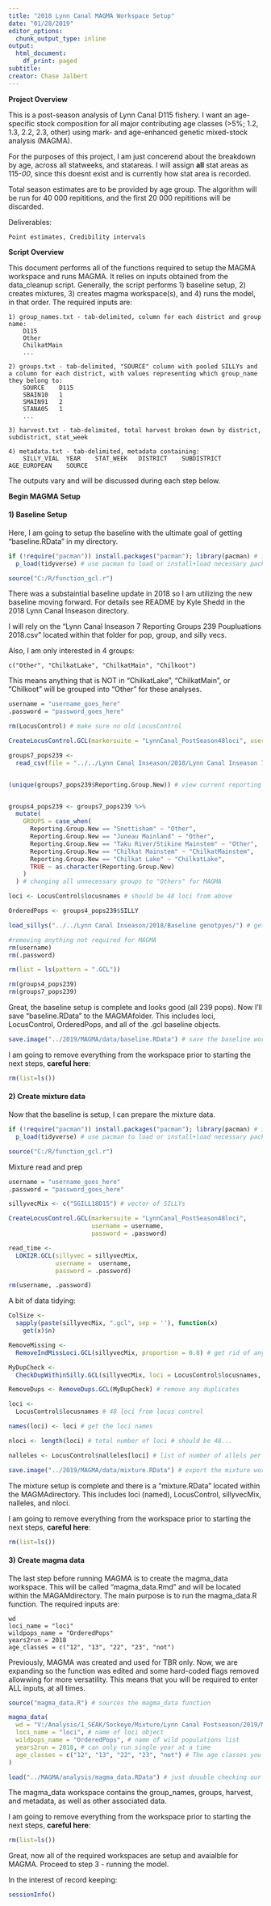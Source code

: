 ```yaml
---
title: "2018 Lynn Canal MAGMA Workspace Setup"
date: "01/28/2019"
editor_options:
  chunk_output_type: inline
output:
  html_document:
    df_print: paged
subtitle: 
creator: Chase Jalbert
---
```


<b> Project Overview </b> 

This is a post-season analysis of Lynn Canal D115 fishery. I want an age-specific stock composition for all major contributing age classes (>5%; 1.2, 1.3, 2.2, 2.3, other) using mark- and age-enhanced genetic mixed-stock analysis (MAGMA).    

For the purposes of this project, I am just concerend about the breakdown by age, across all statweeks, and statareas. I will assign <b>all</b> stat areas as 115-<i>00</i>, since this doesnt exist and is currently how stat area is recorded.    
 
Total season estimates are to be provided by age group. The algorithm will be run for 40 000 repititions, and the first 20 000 repititions will be discarded.    

Deliverables: 
    
    Point estimates, Credibility intervals
    
<b> Script Overview </b>

This document performs all of the functions required to setup the MAGMA workspace and runs MAGMA. It relies on inputs obtained from the data_cleanup script. Generally, the script performs 1) baseline setup, 2) creates mixtures, 3) creates magma workspace(s), and 4) runs the model, in that order. The required inputs are: 
    
    1) group_names.txt - tab-delimited, column for each district and group name:
        D115
        Other
        ChilkatMain
        ...
        
    2) groups.txt - tab-delimited, "SOURCE" column with pooled SILLYs and a column for each district, with values representing which group_name they belong to:
        SOURCE    D115
        SBAIN10   1
        SMAIN91   2
        STANA05   1
        ...
        
    3) harvest.txt - tab-delimited, total harvest broken down by district, subdistrict, stat_week
    
    4) metadata.txt - tab-delimited, metadata containing:
        SILLY_VIAL	YEAR	STAT_WEEK	DISTRICT	SUBDISTRICT	AGE_EUROPEAN	SOURCE

The outputs vary and will be discussed during each step below. 

<b> Begin MAGMA Setup </b>

#### 1) Baseline Setup ####

Here, I am going to setup the baseline with the ultimate goal of getting "baseline.RData" in my \data directory. 

```r
if (!require("pacman")) install.packages("pacman"); library(pacman) # install pacman, if not installed
  p_load(tidyverse) # use pacman to load or install+load necessary packages

source("C:/R/function_gcl.r")
```

There was a substaintial baseline update in 2018 so I am utilizing the new baseline moving forward. For details see README by Kyle Shedd in the 2018 Lynn Canal Inseason directory.    

I will rely on the "Lynn Canal Inseason 7 Reporting Groups 239 Poupluations 2018.csv" located within that folder for pop, group, and silly vecs.    

Also, I am only interested in 4 groups:    
    
    c("Other", "ChilkatLake", "ChilkatMain", "Chilkoot") 

This means anything that is NOT in "ChilkatLake", "ChilkatMain", or "Chilkoot" will be grouped into "Other" for these analyses. 

```r
username = "username_goes_here"
.password = "password_goes_here"
```


```r
rm(LocusControl) # make sure no old LocusControl

CreateLocusControl.GCL(markersuite = "LynnCanal_PostSeason48loci", username = username, password = .password) # make new Locus control
```

```r
groups7_pops239 <-
  read_csv(file = "../../Lynn Canal Inseason/2018/Lynn Canal Inseason 7 Reporting Groups 239 Poupluations 2018.csv") # load in updated baseline info


(unique(groups7_pops239$Reporting.Group.New)) # view current reporting groups.


groups4_pops239 <- groups7_pops239 %>%
  mutate(
    GROUPS = case_when(
      Reporting.Group.New == "Snettisham" ~ "Other",
      Reporting.Group.New == "Juneau Mainland" ~ "Other",
      Reporting.Group.New == "Taku River/Stikine Mainstem" ~ "Other",
      Reporting.Group.New == "Chilkat Mainstem" ~ "ChilkatMainstem",
      Reporting.Group.New == "Chilkat Lake" ~ "ChilkatLake",
      TRUE ~ as.character(Reporting.Group.New)
    )
  ) # changing all unnecessary groups to "Others" for MAGMA

loci <- LocusControl$locusnames # should be 48 loci from above

OrderedPops <- groups4_pops239$SILLY
```


```r
load_sillys("../../Lynn Canal Inseason/2018/Baseline genotpyes/") # get updated silly list from the new baseline
```


```r
#removing anything not required for MAGMA
rm(username)
rm(.password)

rm(list = ls(pattern = ".GCL"))

rm(groups4_pops239)
rm(groups7_pops239)
```

Great, the baseline setup is complete and looks good (all 239 pops). Now I'll save "baseline.RData" to the MAGMA\data folder. This includes loci, LocusControl, OrderedPops, and all of the .gcl baseline objects.    

```r
save.image("../2019/MAGMA/data/baseline.RData") # save the baseline workspace
```


I am going to remove everything from the workspace prior to starting the next steps, <b>careful here</b>: 
```r
rm(list=ls())
```

#### 2) Create mixture data ####

Now that the baseline is setup, I can prepare the mixture data. 

```r
if (!require("pacman")) install.packages("pacman"); library(pacman) # install pacman, if not installed
  p_load(tidyverse) # use pacman to load or install+load necessary packages

source("C:/R/function_gcl.r")
```

Mixture read and prep

```r
username = "username_goes_here"
.password = "password_goes_here"
```

```r
sillyvecMix <- c("SGILL18D15") # vector of SILLYs

CreateLocusControl.GCL(markersuite = "LynnCanal_PostSeason48loci",
                       username = username,
                       password = .password) 

read_time <-
  LOKI2R.GCL(sillyvec = sillyvecMix,
             username =  username,
             password = .password)

rm(username, .password)
```
 

A bit of data tidying:

```r
ColSize <-
  sapply(paste(sillyvecMix, ".gcl", sep = ''), function(x)
    get(x)$n)

RemoveMissing <-
  RemoveIndMissLoci.GCL(sillyvecMix, proportion = 0.8) # get rid of anything missing greater than 80%

MyDupCheck <-
  CheckDupWithinSilly.GCL(sillyvecMix, loci = LocusControl$locusnames, quantile = NULL) # check for duplicates 

RemoveDups <- RemoveDups.GCL(MyDupCheck) # remove any duplicates

loci <-
  LocusControl$locusnames # 48 loci from locus control

names(loci) <- loci # get the loci names

nloci <- length(loci) # total number of loci # should be 48...

nalleles <- LocusControl$nalleles[loci] # list of number of allels per locus
```


```r
save.image("../2019/MAGMA/data/mixture.RData") # export the mixture workspace
```

The mixture setup is complete and there is a "mixture.RData" located within the MAGMA\data directory. This includes loci (named), LocusControl, sillyvecMix, nalleles, and nloci.    


I am going to remove everything from the workspace prior to starting the next steps, <b>careful here</b>: 
```r
rm(list=ls())
```

#### 3) Create magma data ####

The last step before running MAGMA is to create the magma_data workspace. This will be called "magma_data.Rmd" and will be located within the MAGAM\analysis directory. The main purpose is to run the magma_data.R function. The required inputs are:
    
    wd
    loci_name = "loci"
    wildpops_name = "OrderedPops"
    years2run = 2018
    age_classes = c("12", "13", "22", "23", "not")
    
Previously, MAGMA was created and used for TBR only. Now, we are expanding so the function was edited and some hard-coded flags removed allowwing for more versatility. This means that you will be required to enter ALL inputs, at all times. 

```r
source("magma_data.R") # sources the magma_data function

magma_data(
  wd = "V:/Analysis/1_SEAK/Sockeye/Mixture/Lynn Canal Postseason/2019/MAGMA/", # set working directory
  loci_name = "loci", # name of loci object
  wildpops_name = "OrderedPops", # name of wild populations list
  years2run = 2018, # can only run single year at a time
  age_classes = c("12", "13", "22", "23", "not") # The age classes you are interested in. See magma_data.R function for detailed description of age_classes options.
)

load("../MAGMA/analysis/magma_data.RData") # just douuble checking our file
```

The magma_data workspace contains the group_names, groups, harvest, and metadata, as well as other associated data.

I am going to remove everything from the workspace prior to starting the next steps, <b>careful here</b>: 
```r
rm(list=ls())
```


Great, now all of the required workspaces are setup and avaialble for MAGMA. Proceed to step 3 - running the model.    

In the interest of record keeping: 
```r
sessionInfo()
```

